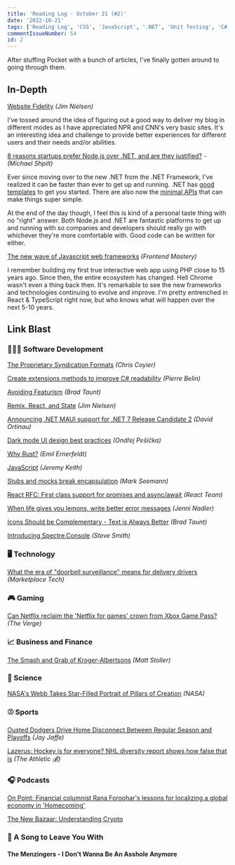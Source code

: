 ```yaml
---
title: 'Reading Log - October 21 (#2)'
date: '2022-10-21'
tags: ['Reading Log', 'CSS', 'JavaScript', '.NET', 'Unit Testing', 'C#', 'JWST', 'Space', 'React', 'Netflix']
commentIssueNumber: 54
id: 2
---
```



After stuffing Pocket with a bunch of articles, I've finally gotten around to going through them.

## In-Depth

[Website Fidelity](https://blog.jim-nielsen.com/2022/website-fidelity/) *(Jim Nielsen)*

I've tossed around the idea of figuring out a good way to deliver my blog in different modes as I have appreciated NPR and CNN's very basic sites. It's an interesting idea and challenge to provide better experiences for different users and their needs and/or abilities.

[8 reasons startups prefer Node.js over .NET, and are they justified?](https://michaelscodingspot.com/node-js-vs-dotnet/) - *(Michael Shpilt)*

Ever since moving over to the new .NET from the .NET Framework, I've realized it can be faster than ever to get up and running. .NET has [good templates](https://learn.microsoft.com/en-us/dotnet/core/tools/dotnet-new-sdk-templates) to get you started. There are also now the [minimal APIs](https://learn.microsoft.com/en-us/aspnet/core/fundamentals/minimal-apis?view=aspnetcore-6.0) that can make things super simple.

At the end of the day though, I feel this is kind of a personal taste thing with no "right" answer. Both Node.js and .NET are fantastic platforms to get up and running with so companies and developers should really go with whichever they're more comfortable with. Good code can be written for either.

[The new wave of Javascript web frameworks](https://frontendmastery.com/posts/the-new-wave-of-javascript-web-frameworks/) *(Frontend Mastery)*

I remember building my first true interactive web app using PHP close to 15 years ago. Since then, the entire ecosystem has changed. Hell Chrome wasn't even a thing back then. It's remarkable to see the new frameworks and technologies continuing to evolve and improve. I'm pretty entrenched in React & TypeScript right now, but who knows what will happen over the next 5-10 years.

## Link Blast

<h3 className="text">👨🏼‍💻 Software Development</h3>

[The Proprietary Syndication Formats](https://chriscoyier.net/2022/10/17/the-proprietary-syndication-formats/) *(Chris Coyier)*

[Create extensions methods to improve C# readability](https://goatreview.com/create-extensions-methods-to-improve-csharp-readability/) *(Pierre Belin)*

[Avoiding Featurism](https://tdarb.org/blog/avoid-featurism.html) *(Brad Taunt)*

[Remix, React, and State](https://blog.jim-nielsen.com/2022/remix-react-and-state/) *(Jim Nielsen)*

[Announcing .NET MAUI support for .NET 7 Release Candidate 2](https://devblogs.microsoft.com/dotnet/dotnet-maui-rc2/) *(David Ortinau)*

[Dark mode UI design best practices](https://atmos.style/blog/dark-mode-ui-best-practices) *(Ondřej Pešička)*

[Why Rust?](https://www.rerun.io/blog/why-rust) *(Emil Ernerfeldt)*

[JavaScript](https://adactio.com/journal/19531) *(Jeremy Keith)*

[Stubs and mocks break encapsulation](https://blog.ploeh.dk/2022/10/17/stubs-and-mocks-break-encapsulation/) *(Mark Seemann)*

[React RFC: First class support for promises and async/await](https://github.com/reactjs/rfcs/pull/229) *(React Team)*

[When life gives you lemons, write better error messages](https://wix-ux.com/when-life-gives-you-lemons-write-better-error-messages-46c5223e1a2f) *(Jenni Nadler)*

[Icons Should be Complementary - Text is Always Better](https://tdarb.org/blog/use-text-not-icons.html) *(Brad Taunt)*

[Introducing Spectre.Console](https://ardalis.com/introducing-spectre-console/) *(Steve Smith)*

<h3 className="text">🖥 Technology</h3>

[What the era of "doorbell surveillance" means for delivery drivers](https://www.marketplace.org/shows/marketplace-tech/doorbell-surveillance-delivery-drivers-privacy/) *(Marketplace Tech)*

<h3 className="text">🎮 Gaming</h3>

[Can Netflix reclaim the 'Netflix for games' crown from Xbox Game Pass?](https://www.theverge.com/2022/10/19/23413518/netflix-cloud-gaming-streaming-games-xbox-game-pass-google-stadia) *(The Verge)*

<h3 className="text">📈 Business and Finance</h3>

[The Smash and Grab of Kroger-Albertsons](https://mattstoller.substack.com/p/the-smash-and-grab-of-kroger-albertsons) *(Matt Stoller)*

<h3 className="text">🔬 Science</h3>

[NASA's Webb Takes Star-Filled Portrait of Pillars of Creation](https://www.nasa.gov/feature/goddard/2022/nasa-s-webb-takes-star-filled-portrait-of-pillars-of-creation/) *(NASA)*

<h3 className="text">⚾ Sports</h3>

[Ousted Dodgers Drive Home Disconnect Between Regular Season and Playoffs](https://blogs.fangraphs.com/ousted-dodgers-drive-home-disconnect-between-regular-season-and-playoffs/) *(Jay Jaffe)*

[Lazerus: Hockey is for everyone? NHL diversity report shows how false that is](https://theathletic.com/3707104/2022/10/18/nhl-diversity-report) *(The Athletic 💰)*

<h3 className="text">🎧 Podcasts</h3>

[On Point: Financial columnist Rana Foroohar's lessons for localizing a global economy in 'Homecoming'](https://www.wbur.org/onpoint/2022/10/18/columnist-rana-foroohars-lessons-for-localizing-a-global-economy-in-homecoming)

[The New Bazaar: Understanding Crypto](https://shows.acast.com/the-new-bazaar/episodes/understanding-crypto)

<h3 className="text">🎵 A Song to Leave You With</h3>

#### The Menzingers - I Don't Wanna Be An Asshole Anymore

<YouTubeEmbed
    id="TQBG7wAVWAA"
    title="The Menzingers - I Don't Wanna Be An Asshole Anymore"
/>
